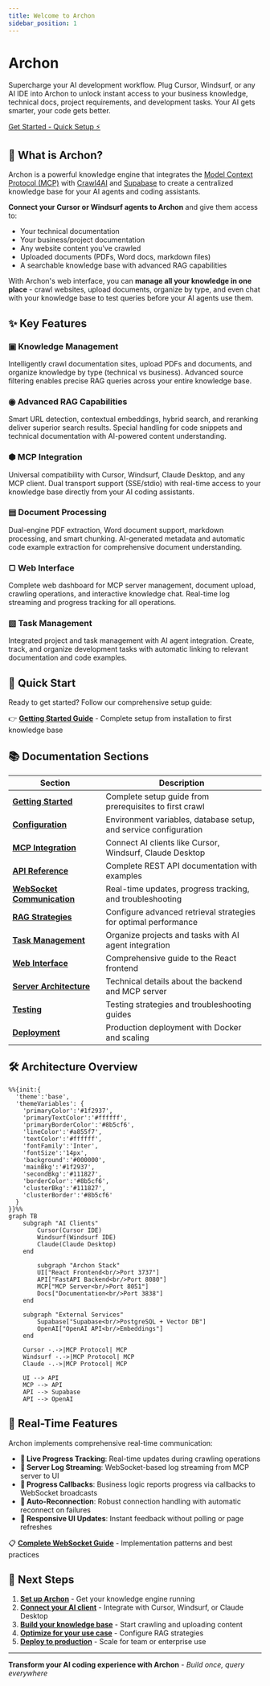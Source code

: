 ```yaml
---
title: Welcome to Archon
sidebar_position: 1
---
```


<div className="hero hero--primary">
  <div className="container">
    <h1 className="hero__title">Archon</h1>
    <p className="hero__subtitle">Supercharge your AI development workflow. Plug Cursor, Windsurf, or any AI IDE into Archon to unlock instant access to your business knowledge, technical docs, project requirements, and development tasks. Your AI gets smarter, your code gets better.</p>
    <div>
      <a 
        className="button button--green-neon button--lg" 
        href="/getting-started"
      >
        Get Started - Quick Setup ⚡
      </a>
    </div>
  </div>
</div>

## 🎯 What is Archon?

Archon is a powerful knowledge engine that integrates the [Model Context Protocol (MCP)](https://modelcontextprotocol.io) with [Crawl4AI](https://crawl4ai.com) and [Supabase](https://supabase.com/) to create a centralized knowledge base for your AI agents and coding assistants.

**Connect your Cursor or Windsurf agents to Archon** and give them access to:
- Your technical documentation
- Your business/project documentation  
- Any website content you've crawled
- Uploaded documents (PDFs, Word docs, markdown files)
- A searchable knowledge base with advanced RAG capabilities

With Archon's web interface, you can **manage all your knowledge in one place** - crawl websites, upload documents, organize by type, and even chat with your knowledge base to test queries before your AI agents use them.

## ✨ Key Features

<div className="row">
  <div className="col col--4">
    <div className="text--center">
      <h3>▣ Knowledge Management</h3>
      <p>
        Intelligently crawl documentation sites, upload PDFs and documents, and organize knowledge by type (technical vs business). Advanced source filtering enables precise RAG queries across your entire knowledge base.
      </p>
    </div>
  </div>
  <div className="col col--4">
    <div className="text--center">
      <h3>◉ Advanced RAG Capabilities</h3>
      <p>
        Smart URL detection, contextual embeddings, hybrid search, and reranking deliver superior search results. Special handling for code snippets and technical documentation with AI-powered content understanding.
      </p>
    </div>
  </div>
  <div className="col col--4">
    <div className="text--center">
      <h3>⬢ MCP Integration</h3>
      <p>
        Universal compatibility with Cursor, Windsurf, Claude Desktop, and any MCP client. Dual transport support (SSE/stdio) with real-time access to your knowledge base directly from your AI coding assistants.
      </p>
    </div>
  </div>
</div>

<div className="row">
  <div className="col col--4">
    <div className="text--center">
      <h3>▤ Document Processing</h3>
      <p>
        Dual-engine PDF extraction, Word document support, markdown processing, and smart chunking. AI-generated metadata and automatic code example extraction for comprehensive document understanding.
      </p>
    </div>
  </div>
  <div className="col col--4">
    <div className="text--center">
      <h3>▢ Web Interface</h3>
      <p>
        Complete web dashboard for MCP server management, document upload, crawling operations, and interactive knowledge chat. Real-time log streaming and progress tracking for all operations.
      </p>
    </div>
  </div>
  <div className="col col--4">
    <div className="text--center">
      <h3>▧ Task Management</h3>
      <p>
        Integrated project and task management with AI agent integration. Create, track, and organize development tasks with automatic linking to relevant documentation and code examples.
      </p>
    </div>
  </div>
</div>

## 🚀 Quick Start

Ready to get started? Follow our comprehensive setup guide:

👉 **[Getting Started Guide](./getting-started)** - Complete setup from installation to first knowledge base

## 📚 Documentation Sections

| Section | Description |
|---------|-------------|
| **[Getting Started](./getting-started)** | Complete setup guide from prerequisites to first crawl |
| **[Configuration](./configuration)** | Environment variables, database setup, and service configuration |
| **[MCP Integration](./mcp-overview)** | Connect AI clients like Cursor, Windsurf, Claude Desktop |
| **[API Reference](./api-reference)** | Complete REST API documentation with examples |
| **[WebSocket Communication](./websockets)** | Real-time updates, progress tracking, and troubleshooting |
| **[RAG Strategies](./rag)** | Configure advanced retrieval strategies for optimal performance |
| **[Task Management](./tasks)** | Organize projects and tasks with AI agent integration |
| **[Web Interface](./ui)** | Comprehensive guide to the React frontend |
| **[Server Architecture](./server)** | Technical details about the backend and MCP server |
| **[Testing](./testing)** | Testing strategies and troubleshooting guides |
| **[Deployment](./deployment)** | Production deployment with Docker and scaling |

## 🛠️ Architecture Overview

```mermaid
%%{init:{
  'theme':'base',
  'themeVariables': {
    'primaryColor':'#1f2937',
    'primaryTextColor':'#ffffff',
    'primaryBorderColor':'#8b5cf6',
    'lineColor':'#a855f7',
    'textColor':'#ffffff',
    'fontFamily':'Inter',
    'fontSize':'14px',
    'background':'#000000',
    'mainBkg':'#1f2937',
    'secondBkg':'#111827',
    'borderColor':'#8b5cf6',
    'clusterBkg':'#111827',
    'clusterBorder':'#8b5cf6'
  }
}}%%
graph TB
    subgraph "AI Clients"
        Cursor(Cursor IDE)
        Windsurf(Windsurf IDE)
        Claude(Claude Desktop)
    end
    
        subgraph "Archon Stack"
        UI["React Frontend<br/>Port 3737"]
        API["FastAPI Backend<br/>Port 8080"]
        MCP["MCP Server<br/>Port 8051"]
        Docs["Documentation<br/>Port 3838"]
    end

    subgraph "External Services"
        Supabase["Supabase<br/>PostgreSQL + Vector DB"]
        OpenAI["OpenAI API<br/>Embeddings"]
    end
    
    Cursor -.->|MCP Protocol| MCP
    Windsurf -.->|MCP Protocol| MCP
    Claude -.->|MCP Protocol| MCP
    
    UI --> API
    MCP --> API
    API --> Supabase
    API --> OpenAI
```

## 🔮 Real-Time Features

Archon implements comprehensive real-time communication:

- **🔄 Live Progress Tracking**: Real-time updates during crawling operations
- **📡 Server Log Streaming**: WebSocket-based log streaming from MCP server to UI
- **🎯 Progress Callbacks**: Business logic reports progress via callbacks to WebSocket broadcasts
- **🔗 Auto-Reconnection**: Robust connection handling with automatic reconnect on failures
- **📱 Responsive UI Updates**: Instant feedback without polling or page refreshes

📋 **[Complete WebSocket Guide](./server#websocket-communication)** - Implementation patterns and best practices

## 🎯 Next Steps

1. **[Set up Archon](./getting-started)** - Get your knowledge engine running
2. **[Connect your AI client](./mcp-overview)** - Integrate with Cursor, Windsurf, or Claude Desktop  
3. **[Build your knowledge base](./getting-started#building-your-knowledge-base)** - Start crawling and uploading content
4. **[Optimize for your use case](./rag)** - Configure RAG strategies
5. **[Deploy to production](./deployment)** - Scale for team or enterprise use

---

**Transform your AI coding experience with Archon** - *Build once, query everywhere* 